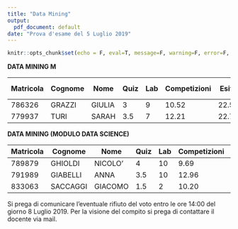 ```yaml
---
title: "Data Mining"
output:
  pdf_document: default
date: "Prova d'esame del 5 Luglio 2019"
---
```


```r
knitr::opts_chunk$set(echo = F, eval=T, message=F, warning=F, error=F, comment=NA, cache=F, R.options=list(width=220))
```

**DATA MINING M**

| Matricola | Cognome | Nome | Quiz | Lab | Competizioni | Esito | Da registrare |
|----|----|----|----|----|----|----|----|----|
| 786326 |	GRAZZI	| GIULIA | 3 | 9 | 10.52 | 22.52 | 23 |
| 779937 |	TURI | SARAH | 3.5 | 7 | 12.21 | 22.71 | 23 |

**DATA MINING (MODULO DATA SCIENCE)**

| Matricola | Cognome | Nome | Quiz | Lab | Competizioni | Esito | 
|----|----|----|----|----|----|----|----|
| 789879 |	GHIOLDI	| NICOLO' | 4 | 10 | 9.69 | 23.69 | 
| 791989 |	GIABELLI |	ANNA | 3.5 | 10 | 12.96 | 26.46 |
| 833063 |	SACCAGGI |	GIACOMO | 1.5 | 2 | 10.20 | Ins. |

Si prega di comunicare l’eventuale rifiuto del voto entro le ore 14:00 del giorno 8 Luglio 2019. Per la visione del
compito si prega di contattare il docente via mail. 


